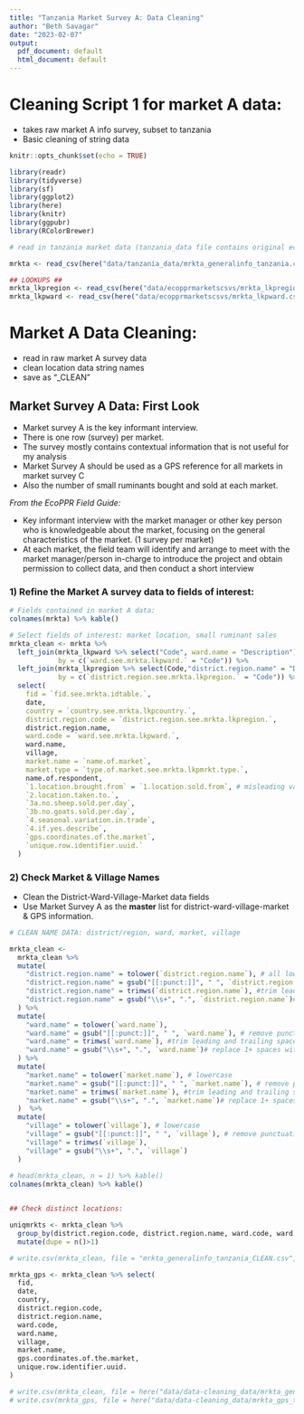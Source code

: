 ```yaml
---
title: "Tanzania Market Survey A: Data Cleaning"
author: "Beth Savagar"
date: "2023-02-07"
output:
  pdf_document: default
  html_document: default
---
```


# Cleaning Script 1 for market A data:
- takes raw market A info survey, subset to tanzania
- Basic cleaning of string data

```r
knitr::opts_chunk$set(echo = TRUE)
```

```r
library(readr)
library(tidyverse)
library(sf)
library(ggplot2)
library(here)
library(knitr)
library(ggpubr)
library(RColorBrewer)

```

```r

# read in tanzania market data (tanzania_data file contains original ecopprmarketscsvs filtered to Tanzania data only)

mrkta <- read_csv(here("data/tanzania_data/mrkta_generalinfo_tanzania.csv"))

## LOOKUPS ##
mrkta_lkpregion <- read_csv(here("data/ecopprmarketscsvs/mrkta_lkpregion.csv"))
mrkta_lkpward <- read_csv(here("data/ecopprmarketscsvs/mrkta_lkpward.csv"))

```

# Market A Data Cleaning:
- read in raw market A survey data
- clean location data string names
- save as "_CLEAN"


## Market Survey A Data: First Look

- Market survey A is the key informant interview. 
- There is one row (survey) per market. 
- The survey mostly contains contextual information that is not useful for my analysis
- Market Survey A should be used as a GPS reference for all markets in market survey C
- Also the number of small ruminants bought and sold at each market. 

*From the EcoPPR Field Guide:*

- Key informant interview with the market manager or other key person who is knowledgeable about the market, focusing on the general characteristics of the market. (1 survey per market)
- At each market, the field team will identify and arrange to meet with the market manager/person in-charge to introduce the project and obtain permission to collect data, and then conduct a short interview
<br>

### 1) Refine the Market A survey data to fields of interest:

```r

# Fields contained in market A data:
colnames(mrkta) %>% kable()

# Select fields of interest: market location, small ruminant sales
mrkta_clean <- mrkta %>%
  left_join(mrkta_lkpward %>% select("Code", ward.name = "Description"),
            by = c(`ward.see.mrkta.lkpward.` = "Code")) %>%
  left_join(mrkta_lkpregion %>% select(Code,"district.region.name" = "Description"),
            by = c(`district.region.see.mrkta.lkpregion.` = "Code")) %>%
  select(
    fid = `fid.see.mrkta.idtable.`,
    date,
    country = `country.see.mrkta.lkpcountry.`,
    district.region.code = `district.region.see.mrkta.lkpregion.`,
    district.region.name,
    ward.code = `ward.see.mrkta.lkpward.`,
    ward.name,
    village,
    market.name = `name.of.market`,
    market.type = `type.of.market.see.mrkta.lkpmrkt.type.`,
    name.of.respondent,
    `1.location.brought.from` = `1.location.sold.from`, # misleading variable name from cleaning script
    `2.location.taken.to.`,
    `3a.no.sheep.sold.per.day`,
    `3b.no.goats.sold.per.day`,
    `4.seasonal.variation.in.trade`,
    `4.if.yes.describe`,
    `gps.coordinates.of.the.market`,
    `unique.row.identifier.uuid.` 
  ) 
```

### 2) Check Market & Village Names

- Clean the District-Ward-Village-Market data fields
- Use Market Survey A as the **master** list for district-ward-village-market & GPS information.

```r
# CLEAN NAME DATA: district/region, ward, market, village

mrkta_clean <- 
  mrkta_clean %>%
  mutate(
    "district.region.name" = tolower(`district.region.name`), # all lower case
    "district.region.name" = gsub("[[:punct:]]", " ", `district.region.name`), # remove punctuation
    "district.region.name" = trimws(`district.region.name`), #trim leading and trailing spaces
    "district.region.name" = gsub("\\s+", ".", `district.region.name`)# replace 1+ spaces with "."
  ) %>%
  mutate(
    "ward.name" = tolower(`ward.name`),
    "ward.name" = gsub("[[:punct:]]", " ", `ward.name`), # remove punctuation
    "ward.name" = trimws(`ward.name`), #trim leading and trailing spaces
    "ward.name" = gsub("\\s+", ".", `ward.name`)# replace 1+ spaces with "."
  ) %>%
  mutate(
    "market.name" = tolower(`market.name`), # lowercase
    "market.name" = gsub("[[:punct:]]", " ", `market.name`), # remove punctuation
    "market.name" = trimws(`market.name`), #trim leading and trailing spaces
    "market.name" = gsub("\\s+", ".", `market.name`)# replace 1+ spaces with "."
  )  %>% 
  mutate(
    "village" = tolower(`village`), # lowercase
    "village" = gsub("[[:punct:]]", " ", `village`), # remove punctuation
    "village" = trimws(`village`),
    "village" = gsub("\\s+", ".", `village`)
  )
  
# head(mrkta_clean, n = 1) %>% kable()
colnames(mrkta_clean) %>% kable()


## Check distinct locations:

uniqmrkts <- mrkta_clean %>% 
  group_by(district.region.code, district.region.name, ward.code, ward.name, village, market.name) %>%
  mutate(dupe = n()>1)

```


```r

# write.csv(mrkta_clean, file = "mrkta_generalinfo_tanzania_CLEAN.csv", row.names = F)

mrkta_gps <- mrkta_clean %>% select(
  fid,
  date,
  country,
  district.region.code,
  district.region.name,
  ward.code,
  ward.name,
  village,
  market.name,
  gps.coordinates.of.the.market,
  unique.row.identifier.uuid.
)

# write.csv(mrkta_clean, file = here("data/data-cleaning_data/mrkta_generalinfo_tanzania_CLEAN.csv"), row.names = F)
# write.csv(mrkta_gps, file = here("data/data-cleaning_data/mrkta_gps_tanzania_CLEAN.csv"), row.names = F)

```



